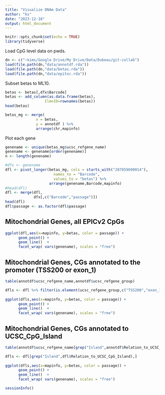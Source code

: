 ```yaml
---
title: "Visualize DNAm Data"
author: "ks"
date: "2023-12-18"
output: html_document
---
```


```r
knitr::opts_chunk$set(echo = TRUE)
library(tidyverse)
```

Load CpG level data on pwds.
```r
dn <- c("~kims/Google Drive/My Drive/Data/Dubeau/git-collab")
load(file.path(dn,"data/annotdf.rda"))
load(file.path(dn,"data/betas.rda"))
load(file.path(dn,"data/epitoc.rda"))
```

Subset betas to ML10.
```r
betas <- betas[,dfx$Barcode]
betas <- add_column(as.data.frame(betas),
                  IlmnID=rownames(betas))
head(betas)
```



```r
betas_mg <- merge(
              x = betas,
              y = annotdf ) %>%
              arrange(chr,mapinfo)
```


Plot each gene
```r
genename <- unique(betas_mg$ucsc_refgene_name)
genename <- genename[order(genename)]
n <- length(genename)
```

```r
#dfx <- genename
dfl <- pivot_longer(betas_mg, cols = starts_with("207059690014"),
                      names_to = "Barcode",
                      values_to = "betas") %>%
                    arrange(genename,Barcode,mapinfo)
#head(dfl)
dfl <- merge(dfl,
             dfx[,c("Barcode","passage")])
head(dfl)
dfl$passage <- as.factor(dfl$passage)
```

## Mitochondrial Genes, all EPICv2 CpGs

```r
ggplot(dfl,aes(x=mapinfo, y=betas, color = passage)) +
      geom_point() +
      geom_line()  +
      facet_wrap( vars(genename), scales = "free")
```

## Mitochondrial Genes, CGs annotated to the promoter (TSS200 or exon_1)

```r
table(annotdf$ucsc_refgene_name,annotdf$ucsc_refgene_group)
```

```r
dfls <- dfl %>% filter(is.element(ucsc_refgene_group,c("TSS200","exon_1")))
  
ggplot(dfls,aes(x=mapinfo, y=betas, color = passage)) +
      geom_point() +
      geom_line()  +
      facet_wrap( vars(genename), scales = "free")
```

## Mitochondrial Genes, CGs annotated to UCSC_CpG_Island

```r
table(annotdf$ucsc_refgene_name[grep("Island",annotdf$Relation_to_UCSC_CpG_Island)])
```

```r
dfls <- dfl[grep("Island",dfl$Relation_to_UCSC_CpG_Island),]
  
ggplot(dfls,aes(x=mapinfo, y=betas, color = passage)) +
      geom_point() +
      geom_line()  + 
      facet_wrap( vars(genename), scales = "free")
```



```r
sessionInfo()
```

